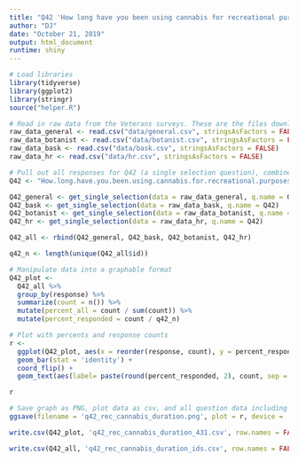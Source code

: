 ```yaml
---
title: "Q42 'How long have you been using cannabis for recreational purposes?' (National Veterans)"
author: "DJ"
date: "October 21, 2019"
output: html_document
runtime: shiny
---
```


```r
# Load libraries
library(tidyverse)
library(ggplot2)
library(stringr)
source("helper.R")
```

```r
# Read in raw data from the Veterans surveys. These are the files downloaded from survey monkey saved as a .csv
raw_data_general <- read.csv("data/general.csv", stringsAsFactors = FALSE)
raw_data_botanist <- read.csv("data/botanist.csv", stringsAsFactors = FALSE)
raw_data_bask <- read.csv("data/bask.csv", stringsAsFactors = FALSE)
raw_data_hr <- read.csv("data/hr.csv", stringsAsFactors = FALSE)
```

```r
# Pull out all responses for Q42 (a single selection question), combine, then determine 'question n'
Q42 <- "How.long.have.you.been.using.cannabis.for.recreational.purposes."

Q42_general <- get_single_selection(data = raw_data_general, q.name = Q42)
Q42_bask <- get_single_selection(data = raw_data_bask, q.name = Q42)
Q42_botanist <- get_single_selection(data = raw_data_botanist, q.name = Q42)
Q42_hr <- get_single_selection(data = raw_data_hr, q.name = Q42)

Q42_all <- rbind(Q42_general, Q42_bask, Q42_botanist, Q42_hr)

q42_n <- length(unique(Q42_all$id))
```

```r
# Manipulate data into a graphable format
Q42_plot <- 
  Q42_all %>%
  group_by(response) %>%
  summarize(count = n()) %>%
  mutate(percent_all = count / sum(count)) %>%
  mutate(percent_responded = count / q42_n)
```

```r
# Plot with percents and response counts
r <- 
  ggplot(Q42_plot, aes(x = reorder(response, count), y = percent_responded)) +
  geom_bar(stat = 'identity') +
  coord_flip() +
  geom_text(aes(label= paste(round(percent_responded, 2), count, sep = "***")))

r
```

```r
# Save graph as PNG, plot data as csv, and all question data including response IDs as csv (save question n and N at end of plot file as "_x.x")
ggsave(filename = 'q42_rec_cannabis_duration.png', plot = r, device = 'png')

write.csv(Q42_plot, 'q42_rec_cannabis_duration_431.csv', row.names = FALSE)

write.csv(Q42_all, 'q42_rec_cannabis_duration_ids.csv', row.names = FALSE)
```